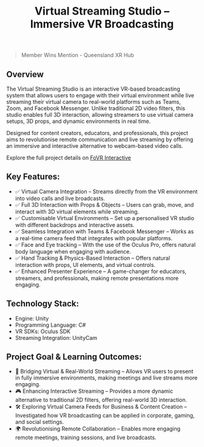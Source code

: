 ﻿---
title: Virtual Streaming Studio – Immersive VR Broadcasting
publishDate: 2024-07-30 00:00:00
img: /assets/streaming-studio.png
img_alt: VR user interacting with 3D props while live streaming.
description: |
  A fully interactive VR-based streaming studio that enables users to broadcast live video calls while interacting with 3D virtual props.
tags:
  - VR
  - Live Streaming
  - Virtual Camera
---


> Member Wins Mention - Queensland XR Hub

## Overview

The Virtual Streaming Studio is an interactive VR-based broadcasting system that allows users to engage with their virtual environment while live streaming their virtual camera to real-world platforms such as Teams, Zoom, and Facebook Messenger. Unlike traditional 2D video filters, this studio enables full 3D interaction, allowing streamers to use virtual camera setups, 3D props, and dynamic environments in real time.

Designed for content creators, educators, and professionals, this project aims to revolutionise remote communication and live streaming by offering an immersive and interactive alternative to webcam-based video calls.

<YouTube id="7NbWrFjJ_zM" />

Explore the full project details on [FoVR Interactive](https://fovrinteractive.net/projects/smash-room/)

## Key Features:
- ✅ Virtual Camera Integration – Streams directly from the VR environment into video calls and live broadcasts.
- ✅ Full 3D Interaction with Props & Objects – Users can grab, move, and interact with 3D virtual elements while streaming.
- ✅ Customisable Virtual Environments – Set up a personalised VR studio with different backdrops and interactive assets.
- ✅ Seamless Integration with Teams & Facebook Messenger – Works as a real-time camera feed that integrates with popular platforms.
- ✅ Face and Eye tracking – With the use of the Oculus Pro, offers natural body language when engaging with audience.
- ✅ Hand Tracking & Physics-Based Interaction – Offers natural interaction with props, UI elements, and virtual controls.
- ✅ Enhanced Presenter Experience – A game-changer for educators, streamers, and professionals, making remote presentations more engaging.

<YouTube id="5bxXlPh8hzA" />

## Technology Stack:
- Engine: Unity
- Programming Language: C#
- VR SDKs: Oculus SDK
- Streaming Integration: UnityCam

<YouTube id="5HNA4-qcstg" />

## Project Goal & Learning Outcomes:
- 🚀  Bridging Virtual & Real-World Streaming – Allows VR users to present in fully immersive environments, making meetings and live streams more engaging.
- 🎮 Enhancing Interactive Streaming – Provides a more dynamic alternative to traditional 2D filters, offering real-world 3D interaction.
- 🛠 Exploring Virtual Camera Feeds for Business & Content Creation – Investigated how VR broadcasting can be applied in corporate, gaming, and social settings.
- 🌍 Revolutionising Remote Collaboration – Enables more engaging remote meetings, training sessions, and live broadcasts.
